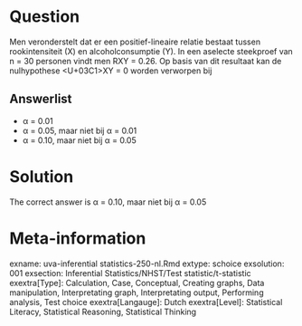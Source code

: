 Question
========

Men veronderstelt dat er een positief-lineaire relatie bestaat tussen rookintensiteit (X) en alcoholconsumptie (Y). In een aselecte steekproef van n = 30 personen vindt men RXY = 0.26. Op basis van dit resultaat kan de nulhypothese <U+03C1>XY = 0 worden verworpen bij 

Answerlist
----------
* &alpha; = 0.01
* &alpha; = 0.05, maar niet bij &alpha; = 0.01
* &alpha; = 0.10, maar niet bij &alpha; = 0.05

Solution
========

The correct answer is  &alpha; = 0.10, maar niet bij &alpha; = 0.05 

Meta-information
================
exname: uva-inferential statistics-250-nl.Rmd 
extype: schoice 
exsolution: 001 
exsection: Inferential Statistics/NHST/Test statistic/t-statistic
exextra[Type]: Calculation, Case, Conceptual, Creating graphs, Data manipulation, Interpretating graph, Interpretating output, Performing analysis, Test choice 
exextra[Langauge]: Dutch 
exextra[Level]: Statistical Literacy, Statistical Reasoning, Statistical Thinking 
